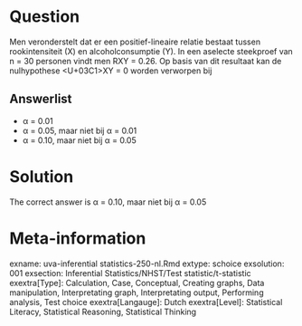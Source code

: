 Question
========

Men veronderstelt dat er een positief-lineaire relatie bestaat tussen rookintensiteit (X) en alcoholconsumptie (Y). In een aselecte steekproef van n = 30 personen vindt men RXY = 0.26. Op basis van dit resultaat kan de nulhypothese <U+03C1>XY = 0 worden verworpen bij 

Answerlist
----------
* &alpha; = 0.01
* &alpha; = 0.05, maar niet bij &alpha; = 0.01
* &alpha; = 0.10, maar niet bij &alpha; = 0.05

Solution
========

The correct answer is  &alpha; = 0.10, maar niet bij &alpha; = 0.05 

Meta-information
================
exname: uva-inferential statistics-250-nl.Rmd 
extype: schoice 
exsolution: 001 
exsection: Inferential Statistics/NHST/Test statistic/t-statistic
exextra[Type]: Calculation, Case, Conceptual, Creating graphs, Data manipulation, Interpretating graph, Interpretating output, Performing analysis, Test choice 
exextra[Langauge]: Dutch 
exextra[Level]: Statistical Literacy, Statistical Reasoning, Statistical Thinking 
